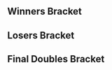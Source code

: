 {{DISPLAYTITLE:Smash 'N' Splash: ''Melee'' Doubles Bracket}}{{SetGame|melee}}
{{tabs static
|name1=Overview
|link1=Smash 'N' Splash/1/Melee
|name2=Attendees
|link2=Smash 'N' Splash/1/Melee/Attendees
|name3=Singles Pools
|link3=Smash 'N' Splash/1/Melee/Singles Pools
|name4=Singles Bracket
|link4=Smash 'N' Splash/1/Melee/Singles Bracket
|name5=Doubles Bracket
|link5=Smash 'N' Splash/1/Melee/Doubles Bracket
|This=5
}}
==Winners Bracket==
{{2SEDoublesBracket
|r1m1t1p1=Wizzrobe |r1m1t1p1flag=us
|r1m1t1p2=Plup |r1m1t1p2flag=us |r1m1t1score=3
|r1m1t2p1=AnDaLe |r1m1t2p1flag=us
|r1m1t2p2=Baka4Moe |r1m1t2p2flag=us |r1m1t2score=0
|r1m1win=1
}}

{{2SEDoublesBracket
|hideroundtitles=true

|r1m1t1p1=Mew2King |r1m1t1p1flag=us
|r1m1t1p2=Vidjogamer |r1m1t1p2flag=us |r1m1t1score=3
|r1m1t2p1=Darkrain |r1m1t2p1flag=us
|r1m1t2p2=Dart! |r1m1t2p2flag=us |r1m1t2score=0
|r1m1win=1
|r1m1t1p1char1=sheik |r1m1t1p1stock1=1 |r1m1t1p2char1=peach |r1m1t1p2stock1=1
|r1m1t2p1char1=cf |r1m1t2p1stock1=0 |r1m1t2p2char1=marth |r1m1t2p2stock1=0 |r1m1win1=1 |r1m1stage1=Final Destination
|r1m1t1p1char2=sheik |r1m1t1p1stock2=1 |r1m1t1p2char2=peach |r1m1t1p2stock2=1
|r1m1t2p1char2=cf |r1m1t2p1stock2=0 |r1m1t2p2char2=marth |r1m1t2p2stock2=0 |r1m1win2=1 |r1m1stage2=Final Destination
|r1m1t1p1char3=sheik |r1m1t1p1stock3=2 |r1m1t1p2char3=peach |r1m1t1p2stock3=1
|r1m1t2p1char3=cf |r1m1t2p1stock3=0 |r1m1t2p2char3=marth |r1m1t2p2stock3=0 |r1m1win3=1 |r1m1stage3=Final Destination
|r1m1date=June 14, 2015
|r1m1details={{BracketMatchDetails|preview=|lrthread=|interview=|recap=|comment=|live=|vod=https://youtu.be/4ymzNT1urm8}}
}}
==Losers Bracket==
{{8DEDoublesLBracketSmwA
|tourneylink=Smash 'N' Splash/1/Melee
|tourneyname=Smash 'N' Splash
|l1placement=7-8
|l2placement=5-6
|column-width=160

|l1m1t1p1=Hanky Panky |l1m1t1p1flag=us
|l1m1t1p2=Drephen |l1m1t1p2flag=us |l1m1t1score={{win}}
|l1m1t2p1=Kels |l1m1t2p1flag=us
|l1m1t2p2=Vro |l1m1t2p2flag=us |l1m1t2score=DQ
|l1m1win=1

|l1m2t1p1=Hindawg |l1m2t1p1flag=us
|l1m2t1p2=Oro |l1m2t1p2flag=us |l1m2t1score=0
|l1m2t2p1=Captain Faceroll |l1m2t2p1flag=us
|l1m2t2p2=PRZ |l1m2t2p2flag=us |l1m2t2score=2
|l1m2win=2

<!-- ROUND 2 -->
|l2m1t1p1=Darkrain |l2m1t1p1flag=us
|l2m1t1p2=Dart! |l2m1t1p2flag=us |l2m1t1score=3
|l2m1t2p1=Hanky Panky |l2m1t2p1flag=us
|l2m1t2p2=Drephen |l2m1t2p2flag=us |l2m1t2score=0
|l2m1win=1
|l2m1t1p1char1=cf |l2m1t1p1stock1=1 |l2m1t1p2char1=marth |l2m1t1p2stock1=1
|l2m1t2p1char1=peach |l2m1t2p1stock1=0 |l2m1t2p2char1=sheik |l2m1t2p2stock1=0 |l2m1win1=1 |l2m1stage1=Battlefield
|l2m1t1p1char2=cf |l2m1t1p1stock2=1 |l2m1t1p2char2=marth |l2m1t1p2stock2=1
|l2m1t2p1char2=peach |l2m1t2p1stock2=0 |l2m1t2p2char2=sheik |l2m1t2p2stock2=0 |l2m1win2=1 |l2m1stage2=Dream Land
|l2m1t1p1char3=cf |l2m1t1p1stock3=1 |l2m1t1p2char3=marth |l2m1t1p2stock3=2
|l2m1t2p1char3=peach |l2m1t2p1stock3=0 |l2m1t2p2char3=sheik |l2m1t2p2stock3=0 |l2m1win3=1 |l2m1stage3=Dream Land
|l2m1date=June 14, 2015
|l2m1details={{BracketMatchDetails|preview=|lrthread=|interview=|recap=|comment=|live=|vod=https://youtu.be/Y6mK35XLeCE}}

|l2m2t1p1=AnDaLe |l2m2t1p1flag=us
|l2m2t1p2=Baka4Moe |l2m2t1p2flag=us |l2m2t1score=3
|l2m2t2p1=Captain Faceroll |l2m2t2p1flag=us
|l2m2t2p2=PRZ |l2m2t2p2flag=us |l2m2t2score=2
|l2m2win=1
|l2m2t1p1char1=jigglypuff |l2m2t1p1stock1=2 |l2m2t1p2char1=peach |l2m2t1p2stock1=2
|l2m2t2p1char1=sheik |l2m2t2p1stock1=0 |l2m2t2p2char1=fox |l2m2t2p2stock1=0 |l2m2win1=1 |l2m2stage1=Final Destination
|l2m2t1p1char2=jigglypuff |l2m2t1p1stock2=0 |l2m2t1p2char2=peach |l2m2t1p2stock2=0
|l2m2t2p1char2=sheik |l2m2t2p1stock2=3 |l2m2t2p2char2=fox |l2m2t2p2stock2=1 |l2m2win2=2 |l2m2stage2=Pokémon Stadium
|l2m2t1p1char3=jigglypuff |l2m2t1p1stock3=0 |l2m2t1p2char3=peach |l2m2t1p2stock3=0
|l2m2t2p1char3=sheik |l2m2t2p1stock3=0 |l2m2t2p2char3=jigglypuff |l2m2t2p2stock3=1 |l2m2win3=2 |l2m2stage3=Dream Land
|l2m2t1p1char4=jigglypuff |l2m2t1p1stock4=1 |l2m2t1p2char4=peach |l2m2t1p2stock4=1
|l2m2t2p1char4=sheik |l2m2t2p1stock4=0 |l2m2t2p2char4=fox |l2m2t2p2stock4=0 |l2m2win4=1 |l2m2stage4=Battlefield
|l2m2t1p1char5=jigglypuff |l2m2t1p1stock5=1 |l2m2t1p2char5=peach |l2m2t1p2stock5=2
|l2m2t2p1char5=sheik |l2m2t2p1stock5=0 |l2m2t2p2char5=jigglypuff |l2m2t2p2stock5=0 |l2m2win5=1 |l2m2stage5=Battlefield
|l2m2date=June 14, 2015
|l2m2details={{BracketMatchDetails|preview=|lrthread=|interview=|recap=|comment=|live=|vod=https://youtu.be/fk_PDVdqv_s}}
}}
<onlyinclude>
==Final Doubles Bracket==
{{DEFinalDoublesSmwBracket
|tourneylink=Smash 'N' Splash/1/Melee
|tourneyname=Smash 'N' Splash
|l1placement=4
|r2placement=3
|r3loserplacement=2
|r3winnerplacement=1

<!-- WINNERS FINALS -->
|r1m1t1p1=Wizzrobe |r1m1t1p1flag=us
|r1m1t1p2=Plup |r1m1t1p2flag=us |r1m1t1score=2
|r1m1t2p1=Mew2King |r1m1t2p1flag=us
|r1m1t2p2=Vidjogamer |r1m1t2p2flag=us |r1m1t2score=3
|r1m1win=2
|r1m1t1p1char1=cf |r1m1t1p1stock1=0 |r1m1t1p2char1=sheik |r1m1t1p2stock1=0
|r1m1t2p1char1=sheik |r1m1t2p1stock1=1 |r1m1t2p2char1=peach |r1m1t2p2stock1=1 |r1m1win1=2 |r1m1stage1=Battlefield
|r1m1t1p1char2=cf |r1m1t1p1stock2=1 |r1m1t1p2char2=sheik |r1m1t1p2stock2=2
|r1m1t2p1char2=sheik |r1m1t2p1stock2=0 |r1m1t2p2char2=peach |r1m1t2p2stock2=0 |r1m1win2=1 |r1m1stage2=Battlefield
|r1m1t1p1char3=cf |r1m1t1p1stock3=0 |r1m1t1p2char3=sheik |r1m1t1p2stock3=0
|r1m1t2p1char3=fox |r1m1t2p1stock3=2 |r1m1t2p2char3=peach |r1m1t2p2stock3=3 |r1m1win3=2 |r1m1stage3=Pokémon Stadium
|r1m1t1p1char4=cf |r1m1t1p1stock4=1 |r1m1t1p2char4=sheik |r1m1t1p2stock4=2
|r1m1t2p1char4=sheik |r1m1t2p1stock4=0 |r1m1t2p2char4=peach |r1m1t2p2stock4=0 |r1m1win4=1 |r1m1stage4=Dream Land
|r1m1t1p1char5=cf |r1m1t1p1stock5=0 |r1m1t1p2char5=sheik |r1m1t1p2stock5=0
|r1m1t2p1char5=fox |r1m1t2p1stock5=1 |r1m1t2p2char5=peach |r1m1t2p2stock5=1 |r1m1win5=2 |r1m1stage5=Final Destination
|r1m1date=June 14, 2015 - 11:47 CDT (UTC-5)
|r1m1finished=true
|r1m1details={{BracketMatchDetails
|vod=https://youtu.be/8A_eWw9UOAA
|preview=
|lrthread=
|interview=
|recap=
|comment=
|live=
}}

<!-- LOSERS SEMIS -->
|l1m1t1p1=Darkrain |l1m1t1p1flag=us
|l1m1t1p2=Dart! |l1m1t1p2flag=us |l1m1t1score=3
|l1m1t2p1=AnDaLe |l1m1t2p1flag=us
|l1m1t2p2=Baka4Moe |l1m1t2p2flag=us |l1m1t2score=0
|l1m1win=1
|l1m1t1p1char1=cf |l1m1t1p1stock1=3 |l1m1t1p2char1=marth |l1m1t1p2stock1=2
|l1m1t2p1char1=sheik |l1m1t2p1stock1=0 |l1m1t2p2char1=peach |l1m1t2p2stock1=0 |l1m1win1=1 |l1m1stage1=Final Destination
|l1m1t1p1char2=cf |l1m1t1p1stock2=1 |l1m1t1p2char2=marth |l1m1t1p2stock2=1
|l1m1t2p1char2=jigglypuff |l1m1t2p1stock2=0 |l1m1t2p2char2=peach |l1m1t2p2stock2=0 |l1m1win2=1 |l1m1stage2=Dream Land
|l1m1t1p1char3=cf |l1m1t1p1stock3=1 |l1m1t1p2char3=marth |l1m1t1p2stock3=1
|l1m1t2p1char3=jigglypuff |l1m1t2p1stock3=0 |l1m1t2p2char3=peach |l1m1t2p2stock3=0 |l1m1win3=1 |l1m1stage3=Dream Land
|l1m1date=June 14, 2015 - 12:10 CDT (UTC-5)
|l1m1finished=true
|l1m1details={{BracketMatchDetails
|vod=https://youtu.be/Gbe1I1zTTTQ
|preview=
|lrthread=
|interview=
|recap=
|comment=
|live=
}}

<!-- LOSERS FINALS -->
|r2m1t1p1=Wizzrobe |r2m1t1p1flag=us
|r2m1t1p2=Plup |r2m1t1p2flag=us |r2m1t1score=3
|r2m1t2p1=Darkrain |r2m1t2p1flag=us
|r2m1t2p2=Dart! |r2m1t2p2flag=us |r2m1t2score=0
|r2m1win=1
|r2m1t1p1char1=cf |r2m1t1p1stock1=1 |r2m1t1p2char1=sheik |r2m1t1p2stock1=2
|r2m1t2p1char1=cf |r2m1t2p1stock1=0 |r2m1t2p2char1=marth |r2m1t2p2stock1=0 |r2m1win1=1 |r2m1stage1=Battlefield
|r2m1t1p1char2=cf |r2m1t1p1stock2=1 |r2m1t1p2char2=sheik |r2m1t1p2stock2=2
|r2m1t2p1char2=cf |r2m1t2p1stock2=0 |r2m1t2p2char2=marth |r2m1t2p2stock2=0 |r2m1win2=1 |r2m1stage2=Final Destination
|r2m1t1p1char3=cf |r2m1t1p1stock3=1 |r2m1t1p2char3=sheik |r2m1t1p2stock3=3
|r2m1t2p1char3=cf |r2m1t2p1stock3=0 |r2m1t2p2char3=marth |r2m1t2p2stock3=0 |r2m1win3=1 |r2m1stage3=Final Destination
|r2m1date=June 14, 2015 - 12:25 CDT (UTC-5)
|r2m1finished=true
|r2m1details={{BracketMatchDetails
|vod=https://youtu.be/DmyTXBiNG6k
|preview=
|lrthread=
|interview=
|recap=
|comment=
|live=
}}

<!-- GRAND FINALS -->
|r3m1t1p1=Mew2King |r3m1t1p1flag=us
|r3m1t1p2=Vidjogamer |r3m1t1p2flag=us |r3m1t1score=0 |r3m2t1score=3
|r3m1t2p1=Wizzrobe |r3m1t2p1flag=us
|r3m1t2p2=Plup |r3m1t2p2flag=us |r3m1t2score=3 |r3m2t2score=0
|r3m1win=1
|r3m1t1p1char1=fox |r3m1t1p1stock1=0 |r3m1t1p2char1=peach |r3m1t1p2stock1=0
|r3m1t2p1char1=cf |r3m1t2p1stock1=1 |r3m1t2p2char1=sheik |r3m1t2p2stock1=1 |r3m1win1=2 |r3m1stage1=Final Destination
|r3m1t1p1char2=fox |r3m1t1p1stock2=0 |r3m1t1p2char2=peach |r3m1t1p2stock2=0
|r3m1t2p1char2=cf |r3m1t2p1stock2=1 |r3m1t2p2char2=sheik |r3m1t2p2stock2=2 |r3m1win2=2 |r3m1stage2=Pokémon Stadium
|r3m1t1p1char3=fox |r3m1t1p1stock3=0 |r3m1t1p2char3=peach |r3m1t1p2stock3=0
|r3m1t2p1char3=cf |r3m1t2p1stock3=2 |r3m1t2p2char3=sheik |r3m1t2p2stock3=1 |r3m1win3=2 |r3m1stage3=Final Destination

<!-- Bracket Reset (if needed) -->
|r3m2t1p1char1=sheik |r3m2t1p1stock1=1 |r3m2t1p2char1=peach |r3m2t1p2stock1=0
|r3m2t2p1char1=cf |r3m2t2p1stock1=0 |r3m2t2p2char1=sheik |r3m2t2p2stock1=0 |r3m2win1=1 |r3m2stage1=Final Destination
|r3m2t1p1char2=sheik |r3m2t1p1stock2=1 |r3m2t1p2char2=peach |r3m2t1p2stock2=0
|r3m2t2p1char2=cf |r3m2t2p1stock2=0 |r3m2t2p2char2=sheik |r3m2t2p2stock2=0 |r3m2win2=1 |r3m2stage2=Dream Land
|r3m2t1p1char3=sheik |r3m2t1p1stock3=3 |r3m2t1p2char3=peach |r3m2t1p2stock3=2
|r3m2t2p1char3=cf |r3m2t2p1stock3=0 |r3m2t2p2char3=sheik |r3m2t2p2stock3=0 |r3m2win3=1 |r3m2stage3=Dream Land
|r3m1date=June 14, 2015 - 12:40 CDT (UTC-5)
|r3m1finished=true
|r3m1details={{BracketMatchDetails
|vod=https://youtu.be/YrNxdKU5A18
|vod2=https://youtu.be/-Gc_Bu_g90k
|preview=
|lrthread=
|interview=
|recap=
|comment=
|live=
}}
}}
</onlyinclude>
